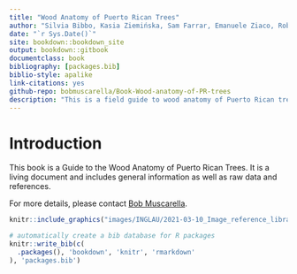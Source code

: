 ```yaml
--- 
title: "Wood Anatomy of Puerto Rican Trees"
author: "Silvia Bibbo, Kasia Ziemińska, Sam Farrar, Emanuele Ziaco, Robert Muscarella"
date: "`r Sys.Date()`"
site: bookdown::bookdown_site
output: bookdown::gitbook
documentclass: book
bibliography: [packages.bib]
biblio-style: apalike
link-citations: yes
github-repo: bobmuscarella/Book-Wood-anatomy-of-PR-trees
description: "This is a field guide to wood anatomy of Puerto Rican trees."
---
```


# Introduction {-}

This book is a Guide to the Wood Anatomy of Puerto Rican Trees.  It is a living document and includes general information as well as raw data and references.

For more details, please contact [Bob Muscarella](robert.muscarella@ebc.uu.se).

```r
knitr::include_graphics("images/INGLAU/2021-03-10_Image_reference_library.pptx_Page_33.jpg")
```



```r
# automatically create a bib database for R packages
knitr::write_bib(c(
  .packages(), 'bookdown', 'knitr', 'rmarkdown'
), 'packages.bib')
```
